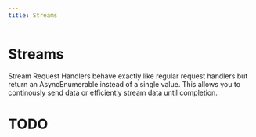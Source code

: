 ```yaml
---
title: Streams
---
```


# Streams

Stream Request Handlers behave exactly like regular request handlers but return an AsyncEnumerable instead of a single value.  This allows you to continously send data or efficiently stream data until completion.


# TODO